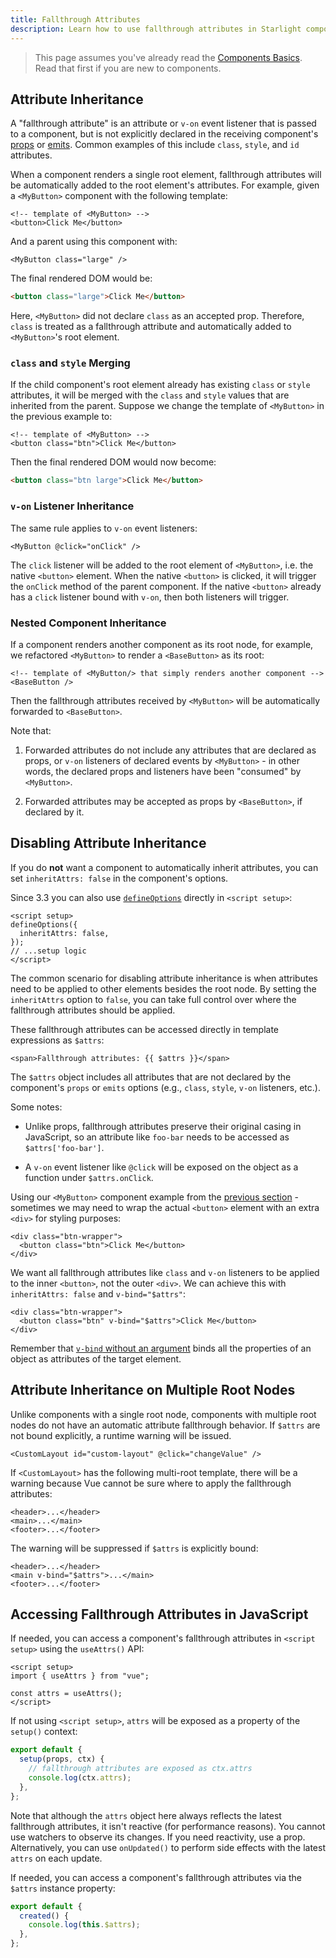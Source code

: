 ```yaml
---
title: Fallthrough Attributes
description: Learn how to use fallthrough attributes in Starlight components.
---
```


> This page assumes you've already read the [Components Basics](/guide/essentials/component-basics). Read that first if you are new to components.

## Attribute Inheritance

A "fallthrough attribute" is an attribute or `v-on` event listener that is passed to a component, but is not explicitly declared in the receiving component's [props](./props) or [emits](./events#declaring-emitted-events). Common examples of this include `class`, `style`, and `id` attributes.

When a component renders a single root element, fallthrough attributes will be automatically added to the root element's attributes. For example, given a `<MyButton>` component with the following template:

```vue-html
<!-- template of <MyButton> -->
<button>Click Me</button>
```

And a parent using this component with:

```vue-html
<MyButton class="large" />
```

The final rendered DOM would be:

```html
<button class="large">Click Me</button>
```

Here, `<MyButton>` did not declare `class` as an accepted prop. Therefore, `class` is treated as a fallthrough attribute and automatically added to `<MyButton>`'s root element.

### `class` and `style` Merging

If the child component's root element already has existing `class` or `style` attributes, it will be merged with the `class` and `style` values that are inherited from the parent. Suppose we change the template of `<MyButton>` in the previous example to:

```vue-html
<!-- template of <MyButton> -->
<button class="btn">Click Me</button>
```

Then the final rendered DOM would now become:

```html
<button class="btn large">Click Me</button>
```

### `v-on` Listener Inheritance

The same rule applies to `v-on` event listeners:

```vue-html
<MyButton @click="onClick" />
```

The `click` listener will be added to the root element of `<MyButton>`, i.e. the native `<button>` element. When the native `<button>` is clicked, it will trigger the `onClick` method of the parent component. If the native `<button>` already has a `click` listener bound with `v-on`, then both listeners will trigger.

### Nested Component Inheritance

If a component renders another component as its root node, for example, we refactored `<MyButton>` to render a `<BaseButton>` as its root:

```vue-html
<!-- template of <MyButton/> that simply renders another component -->
<BaseButton />
```

Then the fallthrough attributes received by `<MyButton>` will be automatically forwarded to `<BaseButton>`.

Note that:

1. Forwarded attributes do not include any attributes that are declared as props, or `v-on` listeners of declared events by `<MyButton>` - in other words, the declared props and listeners have been "consumed" by `<MyButton>`.

2. Forwarded attributes may be accepted as props by `<BaseButton>`, if declared by it.

## Disabling Attribute Inheritance

If you do **not** want a component to automatically inherit attributes, you can set `inheritAttrs: false` in the component's options.

<div class="composition-api">

Since 3.3 you can also use [`defineOptions`](/api/sfc-script-setup#defineoptions) directly in `<script setup>`:

```vue
<script setup>
defineOptions({
  inheritAttrs: false,
});
// ...setup logic
</script>
```

</div>

The common scenario for disabling attribute inheritance is when attributes need to be applied to other elements besides the root node. By setting the `inheritAttrs` option to `false`, you can take full control over where the fallthrough attributes should be applied.

These fallthrough attributes can be accessed directly in template expressions as `$attrs`:

```vue-html
<span>Fallthrough attributes: {{ $attrs }}</span>
```

The `$attrs` object includes all attributes that are not declared by the component's `props` or `emits` options (e.g., `class`, `style`, `v-on` listeners, etc.).

Some notes:

- Unlike props, fallthrough attributes preserve their original casing in JavaScript, so an attribute like `foo-bar` needs to be accessed as `$attrs['foo-bar']`.

- A `v-on` event listener like `@click` will be exposed on the object as a function under `$attrs.onClick`.

Using our `<MyButton>` component example from the [previous section](#attribute-inheritance) - sometimes we may need to wrap the actual `<button>` element with an extra `<div>` for styling purposes:

```vue-html
<div class="btn-wrapper">
  <button class="btn">Click Me</button>
</div>
```

We want all fallthrough attributes like `class` and `v-on` listeners to be applied to the inner `<button>`, not the outer `<div>`. We can achieve this with `inheritAttrs: false` and `v-bind="$attrs"`:

```vue-html{2}
<div class="btn-wrapper">
  <button class="btn" v-bind="$attrs">Click Me</button>
</div>
```

Remember that [`v-bind` without an argument](/guide/essentials/template-syntax#dynamically-binding-multiple-attributes) binds all the properties of an object as attributes of the target element.

## Attribute Inheritance on Multiple Root Nodes

Unlike components with a single root node, components with multiple root nodes do not have an automatic attribute fallthrough behavior. If `$attrs` are not bound explicitly, a runtime warning will be issued.

```vue-html
<CustomLayout id="custom-layout" @click="changeValue" />
```

If `<CustomLayout>` has the following multi-root template, there will be a warning because Vue cannot be sure where to apply the fallthrough attributes:

```vue-html
<header>...</header>
<main>...</main>
<footer>...</footer>
```

The warning will be suppressed if `$attrs` is explicitly bound:

```vue-html{2}
<header>...</header>
<main v-bind="$attrs">...</main>
<footer>...</footer>
```

## Accessing Fallthrough Attributes in JavaScript

<div class="composition-api">

If needed, you can access a component's fallthrough attributes in `<script setup>` using the `useAttrs()` API:

```vue
<script setup>
import { useAttrs } from "vue";

const attrs = useAttrs();
</script>
```

If not using `<script setup>`, `attrs` will be exposed as a property of the `setup()` context:

```js
export default {
  setup(props, ctx) {
    // fallthrough attributes are exposed as ctx.attrs
    console.log(ctx.attrs);
  },
};
```

Note that although the `attrs` object here always reflects the latest fallthrough attributes, it isn't reactive (for performance reasons). You cannot use watchers to observe its changes. If you need reactivity, use a prop. Alternatively, you can use `onUpdated()` to perform side effects with the latest `attrs` on each update.

</div>

<div class="options-api">

If needed, you can access a component's fallthrough attributes via the `$attrs` instance property:

```js
export default {
  created() {
    console.log(this.$attrs);
  },
};
```

</div>
